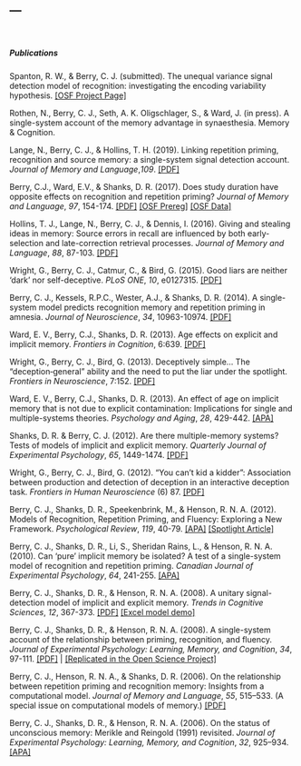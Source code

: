 ---
---

<link rel="stylesheet" href="styles.css" type="text/css">

<br>

##### Publications

Spanton, R. W., & Berry, C. J. (submitted). The unequal variance signal detection model of recognition: investigating the encoding variability hypothesis. [[OSF Project Page]](https://osf.io/grqwc/)

Rothen, N., Berry, C. J., Seth, A. K. Oligschlager, S., & Ward, J. (in press). A single-system account of the memory advantage in synaesthesia. Memory & Cognition.

Lange, N., Berry, C. J., & Hollins, T. H. (2019). Linking repetition priming, recognition and source memory: a single-system signal detection account. *Journal of Memory and Language*,*109*. [[PDF]](https://www.sciencedirect.com/science/article/pii/S0749596X19300701) 

Berry, C.J., Ward, E.V., & Shanks, D. R. (2017). Does study duration have opposite effects on recognition and repetition priming? *Journal of Memory and Language*, *97*, 154-174. [[PDF]](https://www.sciencedirect.com/science/article/pii/S0749596X16300870/pdfft?md5=f67487aca342caab5d571bd9b5d9bbb2&pid=1-s2.0-S0749596X16300870-main.pdf)  [[OSF Prereg]](https://osf.io/9nxvs/)  [[OSF Data]](https://osf.io/jd8s9/)

Hollins, T. J., Lange, N., Berry, C. J., & Dennis, I. (2016). Giving and stealing ideas in memory: Source errors in recall are influenced by both early-selection and late-correction retrieval processes. *Journal of Memory and Language*, *88*, 87-103. [[PDF]](https://ac.els-cdn.com/S0749596X1600005X/1-s2.0-S0749596X1600005X-main.pdf?_tid=57dce42a-21fb-421b-a4a3-a574adcba5a4&acdnat=1548423181_766de0b21d5c5e8f34c87c76f05fe884)

Wright, G., Berry, C. J., Catmur, C., & Bird, G. (2015). Good liars are neither 'dark' nor self-deceptive. *PLoS ONE*, *10*, e0127315. [[PDF]](https://journals.plos.org/plosone/article?id=10.1371/journal.pone.0127315)

Berry, C. J., Kessels, R.P.C., Wester, A.J., & Shanks, D. R. (2014). A single-system model predicts recognition memory and repetition priming in amnesia. *Journal of Neuroscience*, *34*, 10963-10974. [[PDF]](http://www.jneurosci.org/content/jneuro/34/33/10963.full.pdf)

Ward, E. V., Berry, C.J., Shanks, D. R. (2013). Age effects on explicit and implicit memory. *Frontiers in Cognition*, 6:639. [[PDF]](https://www.frontiersin.org/articles/10.3389/fpsyg.2013.00639/full)

Wright, G., Berry, C. J., Bird, G. (2013). Deceptively simple… The “deception‐general” ability and the need to put the liar under the spotlight. *Frontiers in Neuroscience*, 7:152. [[PDF]](https://www.frontiersin.org/articles/10.3389/fnins.2013.00152/full)

Ward, E. V., Berry, C.J., Shanks, D. R. (2013). An effect of age on implicit memory that is not due to explicit contamination: Implications for single and multiple-systems theories. *Psychology and Aging*, *28*, 429-442. [[APA]](https://psycnet.apa.org/record/2013-13038-001)

Shanks, D. R. & Berry, C. J. (2012). Are there multiple-memory systems? Tests of models of implicit and explicit memory. *Quarterly Journal of Experimental Psychology*, *65*, 1449-1474. [[PDF]](https://www.tandfonline.com/doi/pdf/10.1080/17470218.2012.691887?needAccess=true)

Wright, G., Berry, C. J., Bird, G. (2012). “You can’t kid a kidder”: Association between production and detection of deception in an interactive deception task. *Frontiers in Human Neuroscience* (6) 87. [[PDF]](https://www.frontiersin.org/articles/10.3389/fnhum.2012.00087/full)

Berry, C. J., Shanks, D. R., Speekenbrink, M., & Henson, R. N. A. (2012). Models of Recognition, Repetition Priming, and Fluency: Exploring a New Framework. *Psychological Review*, *119*, 40-79. [[APA]](https://psycnet.apa.org/record/2011-24233-001)  [[Spotlight Article]](https://www.cell.com/trends/cognitive-sciences/references/S1364-6613(12)00048-4)

Berry, C. J., Shanks, D. R., Li, S., Sheridan Rains, L., & Henson, R. N. A. (2010). Can 'pure' implicit memory be isolated? A test of a single-system model of recognition and repetition priming. *Canadian Journal of Experimental Psychology*, *64*, 241-255. [[APA]](https://psycnet.apa.org/record/2010-26226-002)

Berry, C. J., Shanks, D. R., & Henson, R. N. A. (2008). A unitary signal-detection model of implicit and explicit memory. *Trends in Cognitive Sciences*, *12*, 367-373. [[PDF]](https://www.sciencedirect.com/science/article/pii/S1364661308001940?via%3Dihub#)  [[Excel model demo]](files/Model Demo - priming items judged new.xls)

Berry, C. J., Shanks, D. R., & Henson, R. N. A. (2008). A single-system account of the relationship between priming, recognition, and fluency. *Journal of Experimental Psychology: Learning, Memory, and Cognition*, *34*, 97-111. [[PDF]](https://psycnet.apa.org/record/2007-19381-007) |  [[Replicated in the Open Science Project]](http://science.sciencemag.org/content/349/6251/aac4716.full?ijkey=1xgFoCnpLswpk&keytype=ref&siteid=sci)

Berry, C. J., Henson, R. N. A., & Shanks, D. R. (2006). On the relationship between repetition priming and recognition memory: Insights from a computational model. *Journal of Memory and Language*, *55*, 515–533. (A special issue on computational models of memory.) [[PDF]](https://ac.els-cdn.com/S0749596X06001021/1-s2.0-S0749596X06001021-main.pdf?_tid=b7252257-d5f6-49e0-b30d-a9bb108f2c2d&acdnat=1548423770_5d1817fec4f9e4a49b50e7028f06c285)

Berry, C. J., Shanks, D. R., & Henson, R. N. A. (2006). On the status of unconscious memory: Merikle and Reingold (1991) revisited. *Journal of Experimental Psychology: Learning, Memory, and Cognition*, *32*, 925–934. [[APA]](https://psycnet.apa.org/record/2006-08497-021)
